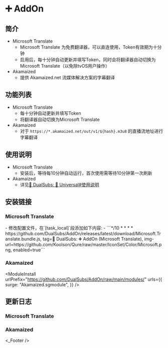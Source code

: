 
# ➕ AddOn

## 简介
* Microsoft Translate
  * Microsoft Translate 为免费翻译器，可以直连使用，Token有效期为十分钟
  * 启用后，每十分钟自动更新并填写Token，同时会将翻译器自动切换为Microsoft Translate（以免除tvOS用户操作）
* Akamaized
  * 提供 Akamaized.net 流媒体解决方案的字幕翻译

## 功能列表
* Microsoft Translate
  * 每十分钟自动更新并填写Token
  * 将翻译器自动切换为Microsoft Translate
* Akamaized
  * 对于 `https://*.akamaized.net/out/v1/${hash}.m3u8` 的直播流地址进行字幕翻译

## 使用说明
* Microsoft Translate
  * 安装后，等待每10分钟自动运行，首次使用需等待10分钟第一次刷新
* Akamaized
  * 详见[🍿 DualSubs: 🔣 Universal#使用说明](./universal#使用说明)

## 安装链接
### Microsoft Translate
<ModuleInstall urlPrefix="https://github.com/DualSubs/AddOn/releases/latest/download/">
  <ModuleInstall.Tab type="loon">
    <ModuleInstall.Item url="Microsoft.Translate.plugin"/>
  </ModuleInstall.Tab>
  <ModuleInstall.Tab type="surge">
    <ModuleInstall.Item url="Microsoft.Translate.sgmodule"/>
  </ModuleInstall.Tab>
  <ModuleInstall.Tab type="stash">
    <ModuleInstall.Item url="Microsoft.Translate.stoverride"/>
  </ModuleInstall.Tab>
  <ModuleInstall.Tab type="egern">
    <ModuleInstall.Item url="Microsoft.Translate.yaml"/>
  </ModuleInstall.Tab>
  <ModuleInstall.Tab type="qx">
    <ModuleInstall.Item url="Microsoft.Translate.snippet">
      - 修改配置文件，在`[task_local]`段添加如下内容:
      - ```*/10 * * * * https://github.com/DualSubs/AddOn/releases/latest/download/Microsoft.Translate.bundle.js, tag=🍿️ DualSubs: ➕ AddOn (Microsoft Translate), img-url=https://github.com/Koolson/Qure/raw/master/IconSet/Color/Microsoft.png, enabled=true```
    </ModuleInstall.Item>
  </ModuleInstall.Tab>
  <ModuleInstall.Tab type="shadowrocket">
    <ModuleInstall.Item url="Microsoft.Translate.srmodule"/>
  </ModuleInstall.Tab>
</ModuleInstall>

### Akamaized
<ModuleInstall
  urlPrefix="https://github.com/DualSubs/AddOn/raw/main/modules/"
  urls={{
    surge: "Akamaized.sgmodule",
  }}
/>

## 更新日志
### Microsoft Translate
### Akamaized
<_Footer />

